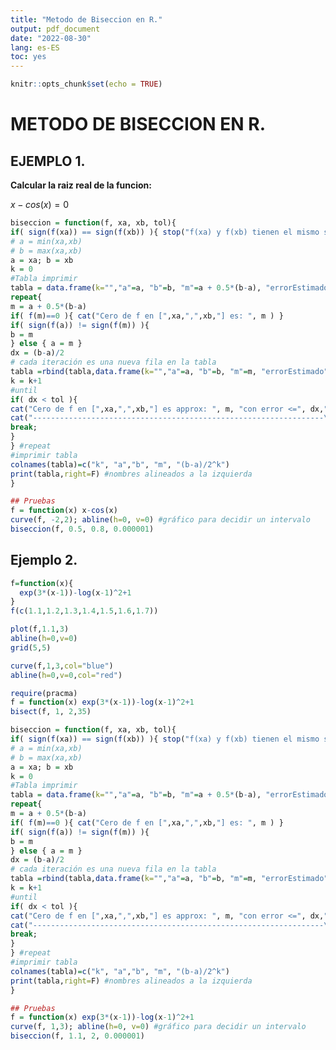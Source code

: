 ```yaml
---
title: "Metodo de Biseccion en R."
output: pdf_document
date: "2022-08-30"
lang: es-ES
toc: yes
---
```

\newpage
```r
knitr::opts_chunk$set(echo = TRUE)
```
# METODO DE BISECCION EN R.
## EJEMPLO 1.  
**Calcular la raiz real de la funcion:**

$x-cos(x)=0$
```r
biseccion = function(f, xa, xb, tol){
if( sign(f(xa)) == sign(f(xb)) ){ stop("f(xa) y f(xb) tienen el mismo signo") }
# a = min(xa,xb)
# b = max(xa,xb)
a = xa; b = xb
k = 0
#Tabla imprimir
tabla = data.frame(k="","a"=a, "b"=b, "m"=a + 0.5*(b-a), "errorEstimado"=(b-a)/2)
repeat{
m = a + 0.5*(b-a)
if( f(m)==0 ){ cat("Cero de f en [",xa,",",xb,"] es: ", m ) }
if( sign(f(a)) != sign(f(m)) ){
b = m
} else { a = m }
dx = (b-a)/2
# cada iteración es una nueva fila en la tabla
tabla =rbind(tabla,data.frame(k="","a"=a, "b"=b, "m"=m, "errorEstimado"=dx))
k = k+1
#until
if( dx < tol ){
cat("Cero de f en [",xa,",",xb,"] es approx: ", m, "con error <=", dx,"\n")
cat("-----------------------------------------------------------------\n\n")
break;
}
} #repeat
#imprimir tabla
colnames(tabla)=c("k", "a","b", "m", "(b-a)/2^k")
print(tabla,right=F) #nombres alineados a la izquierda
}

```
 
```r
## Pruebas
f = function(x) x-cos(x)
curve(f, -2,2); abline(h=0, v=0) #gráfico para decidir un intervalo
biseccion(f, 0.5, 0.8, 0.000001)
```
 
## Ejemplo 2.
```r
f=function(x){
  exp(3*(x-1))-log(x-1)^2+1
}
f(c(1.1,1.2,1.3,1.4,1.5,1.6,1.7))
```
```r

plot(f,1.1,3)
abline(h=0,v=0)
grid(5,5)
```


```r

curve(f,1,3,col="blue")
abline(h=0,v=0,col="red")
```


```r
require(pracma)
f = function(x) exp(3*(x-1))-log(x-1)^2+1
bisect(f, 1, 2,35)
```
```r
biseccion = function(f, xa, xb, tol){
if( sign(f(xa)) == sign(f(xb)) ){ stop("f(xa) y f(xb) tienen el mismo signo") }
# a = min(xa,xb)
# b = max(xa,xb)
a = xa; b = xb
k = 0
#Tabla imprimir
tabla = data.frame(k="","a"=a, "b"=b, "m"=a + 0.5*(b-a), "errorEstimado"=(b-a)/2)
repeat{
m = a + 0.5*(b-a)
if( f(m)==0 ){ cat("Cero de f en [",xa,",",xb,"] es: ", m ) }
if( sign(f(a)) != sign(f(m)) ){
b = m
} else { a = m }
dx = (b-a)/2
# cada iteración es una nueva fila en la tabla
tabla =rbind(tabla,data.frame(k="","a"=a, "b"=b, "m"=m, "errorEstimado"=dx))
k = k+1
#until
if( dx < tol ){
cat("Cero de f en [",xa,",",xb,"] es approx: ", m, "con error <=", dx,"\n")
cat("-----------------------------------------------------------------\n\n")
break;
}
} #repeat
#imprimir tabla
colnames(tabla)=c("k", "a","b", "m", "(b-a)/2^k")
print(tabla,right=F) #nombres alineados a la izquierda
}


```
```r
## Pruebas
f = function(x) exp(3*(x-1))-log(x-1)^2+1
curve(f, 1,3); abline(h=0, v=0) #gráfico para decidir un intervalo
biseccion(f, 1.1, 2, 0.000001)

```

